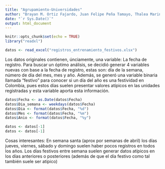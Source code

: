 ```yaml
---
title: "Agrupamiento-Universidades"
author: "Brayan M. Ortiz Fajardo, Juan Felipe Peña Tamayo, Thalea Marina Hesse, Juan Sebastián Falcon, Daniel Espinal Mosquera"
date: "`r Sys.Date()`"
output: html_document
---
```


```r
knitr::opts_chunk$set(echo = TRUE)
library("readxl")
```

```r
datos <- read_excel("registros_entrenamiento_festivos.xlsx")
```

Los datos originales contienen, únciamente, una variable: La fecha de registro. Para buscar un óptimo análisis, se decidió generar 4 variables nuevas con base a la fecha de registro, estas son: día de la semana, número de día del mes, mes y año.
Además, se generó una variable binaria llamada "festivo" para conocer si un día del año es una festividad en Colombia, pues estos días suelen presentar valores atípicos en las unidades registradas y esta variable aporta esta información.
```r
datos$Fecha <- as.Date(datos$Fecha)
datos$Dia_semana <- weekdays(datos$Fecha)
datos$Dia <- format(datos$Fecha, "%d")
datos$Mes <- format(datos$Fecha, "%m")
datos$Anio <- format(datos$Fecha, "%y")

datos <- datos[-1]
datos <- datos[-1]
```

Cosas interesantes:
En semana santa (aprox por semanas de abril) los días jueves, viernes, sábado y domingo suelen haber pocos registros en todos los años.
Los días festivos entre semana suelen generar datos atípicos en los días anteriores o posteriores (además de que el día festivo como tal también suele ser atípico)


